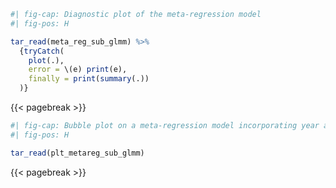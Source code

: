 ```r
#| fig-cap: Diagnostic plot of the meta-regression model
#| fig-pos: H

tar_read(meta_reg_sub_glmm) %>%
  {tryCatch(
    plot(.),
    error = \(e) print(e),
    finally = print(summary(.))
  )}

```

{{< pagebreak >}}

\KOMAoptions{paper=landscape,pagesize}
\recalctypearea

```r
#| fig-cap: Bubble plot on a meta-regression model incorporating year and diagnostic criteria as covariates in determining the prevalence of depression
#| fig-pos: H

tar_read(plt_metareg_sub_glmm)

```

{{< pagebreak >}}

\KOMAoptions{paper=portrait,pagesize}
\recalctypearea

